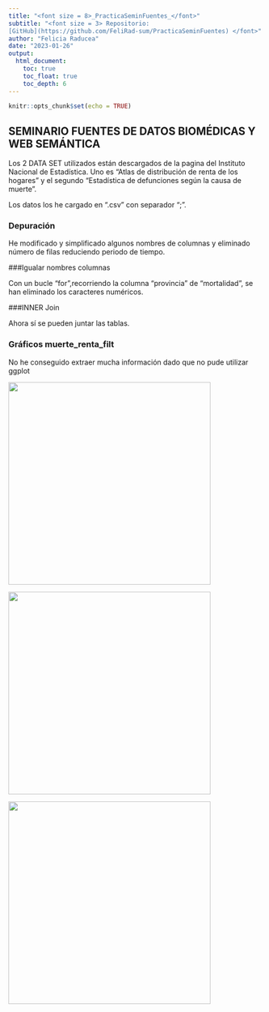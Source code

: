 ```yaml
---
title: "<font size = 8>_PracticaSeminFuentes_</font>"
subtitle: "<font size = 3> Repositorio: 
[GitHub](https://github.com/FeliRad-sum/PracticaSeminFuentes) </font>"
author: "Felicia Raducea"
date: "2023-01-26"
output: 
  html_document:
    toc: true
    toc_float: true
    toc_depth: 6
---
```


```r
knitr::opts_chunk$set(echo = TRUE)
```

## SEMINARIO FUENTES DE DATOS BIOMÉDICAS Y WEB SEMÁNTICA

   Los 2 DATA SET utilizados están descargados de la pagina del Instituto Nacional de Estadística.
Uno es "Atlas de distribución de renta de los hogares" y el segundo "Estadística de defunciones según la causa de muerte".

Los datos los he cargado en ".csv" con separador ";".


### Depuración

He modificado y simplificado algunos nombres de columnas y eliminado
número de filas  reduciendo periodo de tiempo.


###Igualar nombres columnas

Con un bucle "for",recorriendo la columna "provincia" de "mortalidad", se han eliminado los caracteres numéricos.


###INNER Join

Ahora sí se pueden juntar las tablas.

### Gráficos muerte_renta_filt

No he conseguido extraer mucha información dado que no pude utilizar ggplot

![](http://127.0.0.1:50128/graphics/e3440396-695c-4b6c-ba81-63afbff5c3c9.png){width=400px}

![](http://127.0.0.1:50128/graphics/fdfd0408-82f8-45ee-95de-f9fb96bd3c08.png){width=400px}

![](http://127.0.0.1:50128/graphics/37e9ab68-602f-4b75-8940-842bcd7d80fd.png){width=400px}
